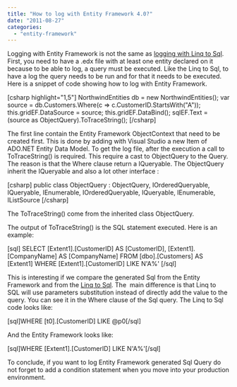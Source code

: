 ```yaml
---
title: "How to log with Entity Framework 4.0?"
date: "2011-08-27"
categories: 
  - "entity-framework"
---
```


Logging with Entity Framework is not the same as [logging with Linq to Sql](http://patrickdesjardins.com/blog/how-to-log-with-linq-to-sql "How to log with Linq to Sql?"). First, you need to have a .edx file with at least one entity declared on it because to be able to log, a query must be executed. Like the Linq to Sql, to have a log the query needs to be run and for that it needs to be executed. Here is a snippet of code showing how to log with Entity Framework.

\[csharp highlight="1,5"\] NorthwindEntities db = new NorthwindEntities(); var source = db.Customers.Where(c => c.CustomerID.StartsWith("A")); this.gridEF.DataSource = source; this.gridEF.DataBind(); sqlEF.Text = (source as ObjectQuery).ToTraceString(); \[/csharp\]

The first line contain the Entity Framework ObjectContext that need to be created first. This is done by adding with Visual Studio a new Item of ADO.NET Entity Data Model. To get the log file, after the execution a call to ToTraceString() is required. This require a cast to ObjectQuery to the Query. The reason is that the Where clause return a IQueryable. The ObjectQuery inherit the IQueryable and also a lot other interface :

\[csharp\] public class ObjectQuery<T> : ObjectQuery, IOrderedQueryable<T>, IQueryable<T>, IEnumerable<T>, IOrderedQueryable, IQueryable, IEnumerable, IListSource \[/csharp\]

The ToTraceString() come from the inherited class ObjectQuery.

The output of ToTraceString() is the SQL statement executed. Here is an example:

\[sql\] SELECT \[Extent1\].\[CustomerID\] AS \[CustomerID\], \[Extent1\].\[CompanyName\] AS \[CompanyName\] FROM \[dbo\].\[Customers\] AS \[Extent1\] WHERE \[Extent1\].\[CustomerID\] LIKE N'A%' \[/sql\]

This is interesting if we compare the generated Sql from the Entity Framework and from the [Linq to Sql](http://patrickdesjardins.com/blog/how-to-log-with-linq-to-sql "How to log with Linq to Sql?"). The  main difference is that Linq to SQL will use parameters substitution instead of directly add the value to the query. You can see it in the Where clause of the Sql query. The Linq to Sql code looks like:

\[sql\]WHERE \[t0\].\[CustomerID\] LIKE @p0\[/sql\]

And the Entity Framework looks like:

\[sql\]WHERE \[Extent1\].\[CustomerID\] LIKE N'A%'\[/sql\]

To conclude, if you want to log Entity Framework generated Sql Query do not forget to add a condition statement when you move into your production environment.
